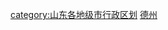 {{catmore|德州市|山东省德州市}}
[[category:山东各地级市行政区划|category:山东各地级市行政区划]]
[[category:德州|]]
<br>{{hideh
|Head = 德州各区县市所辖乡镇与街道
|FrameStyle   = border:solid 1px #0000ff;
|HeadStyle    = text-align:left;background:transparent;
|ContentStyle = background: #FFFFE0;
}}
{{edit|Template:德州市德城区行政区划}}{{德州市德城区行政区划|state=expanded}}<br>
{{edit|Template:乐陵市行政区划}}{{乐陵市行政区划|state=expanded}}<br>
{{edit|Template:禹城市行政区划}}{{禹城市行政区划|state=expanded}}<br>
{{edit|Template:陵县行政区划}}{{陵县行政区划|state=expanded}}<br>
{{edit|Template:宁津县行政区划}}{{宁津县行政区划|state=expanded}}<br>
{{edit|Template:齐河县行政区划}}{{齐河县行政区划|state=expanded}}<br>
{{edit|Template:武城县行政区划}}{{武城县行政区划|state=expanded}}<br>
{{edit|Template:庆云县行政区划}}{{庆云县行政区划|state=expanded}}<br>
{{edit|Template:平原县行政区划}}{{平原县行政区划|state=expanded}}<br>
{{edit|Template:夏津县行政区划}}{{夏津县行政区划|state=expanded}}<br>
{{edit|Template:临邑县行政区划}}{{临邑县行政区划|state=expanded}}<br>
{{hidef}}